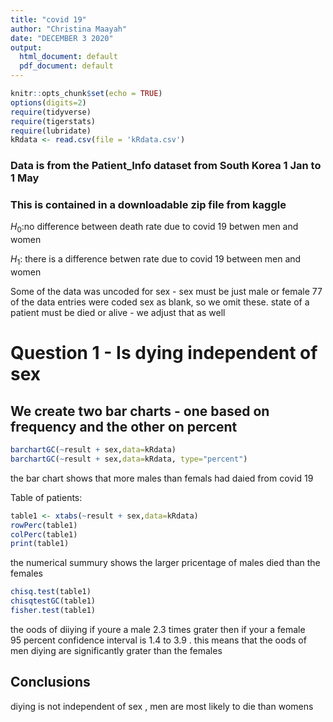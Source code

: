 ```yaml
---
title: "covid 19"
author: "Christina Maayah"
date: "DECEMBER 3 2020"
output:
  html_document: default
  pdf_document: default
---
```


```r
knitr::opts_chunk$set(echo = TRUE)
options(digits=2)
require(tidyverse)
require(tigerstats)
require(lubridate)
kRdata <- read.csv(file = 'kRdata.csv')
```
### Data is from the Patient_Info dataset from South Korea 1 Jan to 1 May 
### This is contained in a downloadable zip file from kaggle

$H_0$:no difference between death rate due to covid 19 betwen men and women   

$H_1$: there is a difference betwen rate due to covid 19 between men and women

Some of the data was uncoded for sex - sex must be just male or female
77 of the data entries were coded sex  as blank, so we omit these.
state of a patient must be died or alive - we adjust that as well   
  
# Question 1 - Is dying independent of sex

## We create two bar charts - one based on frequency and the other on percent


```r
barchartGC(~result + sex,data=kRdata)
barchartGC(~result + sex,data=kRdata, type="percent")

```
  
the bar chart shows that more males than femals had daied from covid 19 
 
Table of patients:
```r
table1 <- xtabs(~result + sex,data=kRdata)
rowPerc(table1)
colPerc(table1)
print(table1)
```
  
the numerical summury shows the larger pricentage of males died than the females 
  

```r
chisq.test(table1)
chisqtestGC(table1)
fisher.test(table1)
```
  
the oods of diiying if youre  a male 2.3 times grater then if your a female   
95 percent confidence interval is 1.4 to  3.9 . this means that the oods of men diying are significantly grater than the females   
  
## Conclusions
  
diying is not independent of sex , men are most likely to die than womens 
